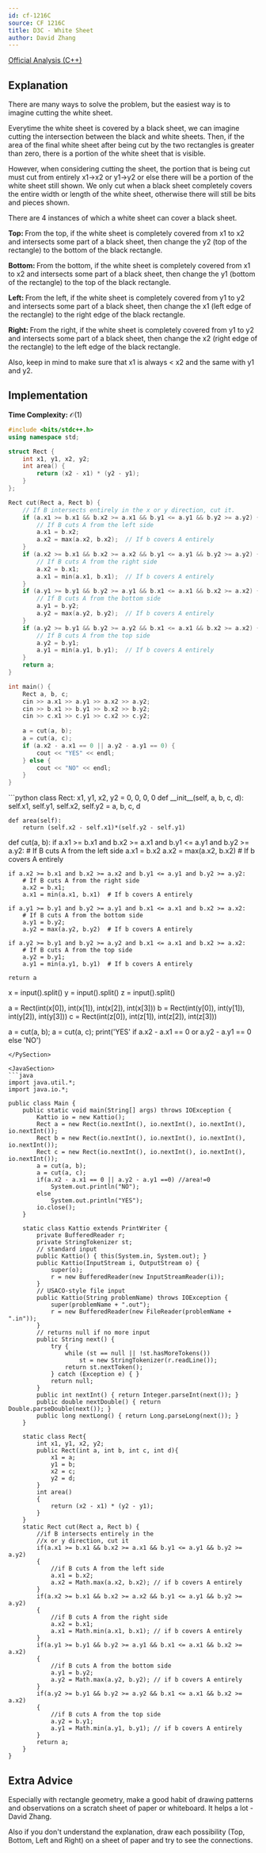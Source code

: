 ```yaml
---
id: cf-1216C
source: CF 1216C
title: D3C - White Sheet
author: David Zhang
---
```


[Official Analysis (C++)](https://codeforces.com/blog/entry/69954)

## Explanation

There are many ways to solve the problem, but the easiest way is to imagine cutting the white sheet. 

Everytime the white sheet is covered by a black sheet, we can imagine cutting the intersection between the black and white sheets. Then, if the area of the final white sheet after being cut by the two rectangles is greater than zero, there is a portion of the white sheet that is visible.

However, when considering cutting the sheet, the portion that is being cut must cut from entirely x1->x2 or y1->y2 or else there will be a portion of the white sheet still shown. We only cut when a black sheet completely covers the entire width or length of the white sheet, otherwise there will still be bits and pieces shown.


There are 4 instances of which a white sheet can cover a black sheet.

$\textbf{Top: }$ From the top, if the white sheet is completely covered from x1 to x2 and intersects some part of a black sheet, then change the y2 (top of the rectangle) to the bottom of the black rectangle.

$\textbf{Bottom: }$ From the bottom, if the white sheet is completely covered from x1 to x2 and intersects some part of a black sheet, then change the y1 (bottom of the rectangle) to the top of the black rectangle.

$\textbf{Left: }$ From the left, if the white sheet is completely covered from y1 to y2 and intersects some part of a black sheet, then change the x1 (left edge of the rectangle) to the right edge of the black rectangle.

$\textbf{Right: }$ From the right, if the white sheet is completely covered from y1 to y2 and intersects some part of a black sheet, then change the x2 (right edge of the rectangle) to the left edge of the black rectangle.

Also, keep in mind to make sure that x1 is always < x2 and the same with y1 and y2.

## Implementation

**Time Complexity:** $\mathcal{O}(1)$

<LanguageSection>

<CPPSection>

```cpp
#include <bits/stdc++.h>
using namespace std;

struct Rect {
	int x1, y1, x2, y2;
	int area() {
		return (x2 - x1) * (y2 - y1);
	}
};

Rect cut(Rect a, Rect b) {
	// If B intersects entirely in the x or y direction, cut it.
	if (a.x1 >= b.x1 && b.x2 >= a.x1 && b.y1 <= a.y1 && b.y2 >= a.y2) {
		// If B cuts A from the left side
		a.x1 = b.x2;
		a.x2 = max(a.x2, b.x2);  // If b covers A entirely
	}
	if (a.x2 >= b.x1 && b.x2 >= a.x2 && b.y1 <= a.y1 && b.y2 >= a.y2) {
		// If B cuts A from the right side
		a.x2 = b.x1;
		a.x1 = min(a.x1, b.x1);  // If b covers A entirely
	}
	if (a.y1 >= b.y1 && b.y2 >= a.y1 && b.x1 <= a.x1 && b.x2 >= a.x2) {
		// If B cuts A from the bottom side
		a.y1 = b.y2;
		a.y2 = max(a.y2, b.y2);  // If b covers A entirely
	}
	if (a.y2 >= b.y1 && b.y2 >= a.y2 && b.x1 <= a.x1 && b.x2 >= a.x2) {
		// If B cuts A from the top side
		a.y2 = b.y1;
		a.y1 = min(a.y1, b.y1);  // If b covers A entirely
	}
	return a;
}

int main() {
	Rect a, b, c;
	cin >> a.x1 >> a.y1 >> a.x2 >> a.y2;
	cin >> b.x1 >> b.y1 >> b.x2 >> b.y2;
	cin >> c.x1 >> c.y1 >> c.x2 >> c.y2;
	
	a = cut(a, b);
	a = cut(a, c);
	if (a.x2 - a.x1 == 0 || a.y2 - a.y1 == 0) {
		cout << "YES" << endl;
	} else {
		cout << "NO" << endl;
	}
}
```

</CPPSection>

<PySection>
```python
class Rect: 
 	x1, y1, x2, y2 = 0, 0, 0, 0
	def __init__(self, a, b, c, d):
		self.x1, self.y1, self.x2, self.y2 = a, b, c, d
	
	def area(self):
		return (self.x2 - self.x1)*(self.y2 - self.y1)

def cut(a, b):
 	if a.x1 >= b.x1 and b.x2 >= a.x1 and b.y1 <= a.y1 and b.y2 >= a.y2:
		# If B cuts A from the left side
		a.x1 = b.x2
		a.x2 = max(a.x2, b.x2)  # If b covers A entirely
	
  	if a.x2 >= b.x1 and b.x2 >= a.x2 and b.y1 <= a.y1 and b.y2 >= a.y2:
		# If B cuts A from the right side
		a.x2 = b.x1;
		a.x1 = min(a.x1, b.x1)  # If b covers A entirely
  	
	if a.y1 >= b.y1 and b.y2 >= a.y1 and b.x1 <= a.x1 and b.x2 >= a.x2:
		# If B cuts A from the bottom side
		a.y1 = b.y2;
		a.y2 = max(a.y2, b.y2)  # If b covers A entirely
  	
	if a.y2 >= b.y1 and b.y2 >= a.y2 and b.x1 <= a.x1 and b.x2 >= a.x2:
		# If B cuts A from the top side
		a.y2 = b.y1;
		a.y1 = min(a.y1, b.y1)  # If b covers A entirely
	
	return a

x = input().split()
y = input().split()
z = input().split()

a = Rect(int(x[0]), int(x[1]), int(x[2]), int(x[3]))
b = Rect(int(y[0]), int(y[1]), int(y[2]), int(y[3]))
c = Rect(int(z[0]), int(z[1]), int(z[2]), int(z[3]))

a = cut(a, b);
a = cut(a, c);
print('YES' if a.x2 - a.x1 == 0 or a.y2 - a.y1 == 0 else 'NO')
```
</PySection>

<JavaSection>
```java
import java.util.*;
import java.io.*;

public class Main {
 	public static void main(String[] args) throws IOException {
		Kattio io = new Kattio();
		Rect a = new Rect(io.nextInt(), io.nextInt(), io.nextInt(), io.nextInt());
		Rect b = new Rect(io.nextInt(), io.nextInt(), io.nextInt(), io.nextInt());
		Rect c = new Rect(io.nextInt(), io.nextInt(), io.nextInt(), io.nextInt());
		a = cut(a, b);
		a = cut(a, c);
		if(a.x2 - a.x1 == 0 || a.y2 - a.y1 ==0) //area!=0
			System.out.println("NO");
		else
			System.out.println("YES");
 		io.close();
  	}
	
	static class Kattio extends PrintWriter {
		private BufferedReader r;
		private StringTokenizer st;
		// standard input
		public Kattio() { this(System.in, System.out); }
		public Kattio(InputStream i, OutputStream o) {
			super(o);
			r = new BufferedReader(new InputStreamReader(i));
		}
		// USACO-style file input
		public Kattio(String problemName) throws IOException {
			super(problemName + ".out");
			r = new BufferedReader(new FileReader(problemName + ".in"));
		}
		// returns null if no more input
		public String next() {
			try {
				while (st == null || !st.hasMoreTokens())
					st = new StringTokenizer(r.readLine());
				return st.nextToken();
			} catch (Exception e) { }
			return null;
		}
		public int nextInt() { return Integer.parseInt(next()); }
		public double nextDouble() { return Double.parseDouble(next()); }
		public long nextLong() { return Long.parseLong(next()); }
	}
	
	static class Rect{
		int x1, y1, x2, y2;
		public Rect(int a, int b, int c, int d){
			x1 = a;
			y1 = b;
			x2 = c;
			y2 = d;
		}
		int area()
		{
			return (x2 - x1) * (y2 - y1);
		}
	}
	static Rect cut(Rect a, Rect b) {
		//if B intersects entirely in the 
		//x or y direction, cut it
		if(a.x1 >= b.x1 && b.x2 >= a.x1 && b.y1 <= a.y1 && b.y2 >= a.y2)
		{
			//if B cuts A from the left side
			a.x1 = b.x2;
			a.x2 = Math.max(a.x2, b.x2); // if b covers A entirely
		}
		if(a.x2 >= b.x1 && b.x2 >= a.x2 && b.y1 <= a.y1 && b.y2 >= a.y2)
		{
			//if B cuts A from the right side
			a.x2 = b.x1;
			a.x1 = Math.min(a.x1, b.x1); // if b covers A entirely
		}
		if(a.y1 >= b.y1 && b.y2 >= a.y1 && b.x1 <= a.x1 && b.x2 >= a.x2)
		{
			//if B cuts A from the bottom side
			a.y1 = b.y2;
			a.y2 = Math.max(a.y2, b.y2); // if b covers A entirely
		}
		if(a.y2 >= b.y1 && b.y2 >= a.y2 && b.x1 <= a.x1 && b.x2 >= a.x2)
		{
			//if B cuts A from the top side
			a.y2 = b.y1;
			a.y1 = Math.min(a.y1, b.y1); // if b covers A entirely
		}
		return a;
	}
}
```

</JavaSection>

</LanguageSection>

## Extra Advice
Especially with rectangle geometry, make a good habit of drawing patterns and observations on a scratch sheet of paper or whiteboard. It helps a lot - David Zhang.

Also if you don't understand the explanation, draw each possibility (Top, Bottom, Left and Right) on a sheet of paper and try to see the connections.
